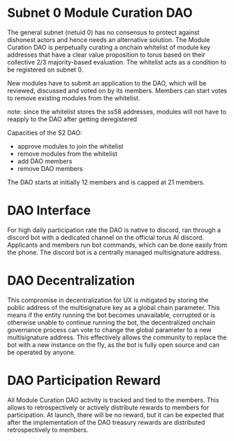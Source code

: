 # Subnet 0 Module Curation DAO

The general subnet (netuid 0) has no consensus to protect against dishonest actors and hence needs an alternative solution. The Module Curation DAO is perpetually curating a onchain whitelist of module key addresses that have a clear value proposition to torus based on their collective 2/3 majority-based evaluation. The whitelist acts as a condition to be registered on subnet 0.

New modules have to submit an application to the DAO, which will be reviewed, discussed and voted on by its members. Members can start votes to remove existing modules from the whitelist.

note: since the whitelist stores the ss58 addresses, modules will not have to reapply to the DAO after getting deregistered

Capacities of the S2 DAO:

- approve modules to join the whitelist
- remove modules from the whitelist
- add DAO members
- remove DAO members

The DAO starts at initially 12 members and is capped at 21 members.

# DAO Interface

For high daily participation rate the DAO is native to discord, ran through a discord bot with a dedicated channel on the official torus AI discord. Applicants and members run bot commands, which can be done easily from the phone. The discord bot is a centrally managed multisignature address.

# DAO Decentralization

This compromise in decentralization for UX is mitigated by storing the public address of the multisignature key as a global chain parameter. This means if the entity running the bot becomes unavailable, corrupted or is otherwise unable to continue running the bot, the decentralized onchain governance process can vote to change the global parameter to a new multisignature address. This effectively allows the community to replace the bot with a new instance on the fly, as the bot is fully open source and can be operated by anyone.

# DAO Participation Reward

All Module Curation DAO activity is tracked and tied to the members. This allows to retrospectively or actively distribute rewards to members for participation. At launch, there will be no reward, but it can be expected that after the implementation of the DAO treasury rewards are distributed retrospectively to members.
